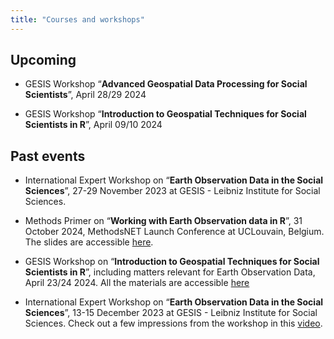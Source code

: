 ```yaml
---
title: "Courses and workshops"
---
```


## Upcoming

- GESIS Workshop "**Advanced Geospatial Data Processing for Social Scientists**", April 28/29 2024

- GESIS Workshop "**Introduction to Geospatial Techniques for Social Scientists in R**", April 09/10 2024

## Past events

- International Expert Workshop on "**Earth Observation Data in the Social Sciences**",
27-29 November 2023 at GESIS - Leibniz Institute for Social Sciences.

- Methods Primer on "**Working with Earth Observation data in R**", 31 October 2024, MethodsNET Launch Conference at UCLouvain, Belgium. The slides are accessible [here](slides/primer.html){target="_blank"}.

- GESIS Workshop on "**Introduction to Geospatial Techniques for Social Scientists in R**", including matters relevant for Earth Observation Data, April 23/24 2024. All the materials are accessible [here](https://github.com/StefanJuenger/gesis-workshop-geospatial-techniques-R-2024)

- International Expert Workshop on "**Earth Observation Data in the Social Sciences**",
13-15 December 2023 at GESIS - Leibniz Institute for Social Sciences. Check out
a few impressions from the workshop in this [video](https://youtu.be/iW4onh38UmA).